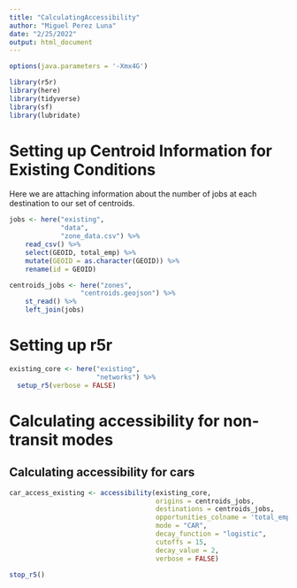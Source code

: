 ```yaml
---
title: "CalculatingAccessibility"
author: "Miguel Perez Luna"
date: "2/25/2022"
output: html_document
---
```

```r
options(java.parameters = '-Xmx4G')

library(r5r)
library(here)
library(tidyverse)
library(sf)
library(lubridate)
```

# Setting up Centroid Information for Existing Conditions

Here we are attaching information about the number of jobs at each destination to our set of centroids. 

```r

jobs <- here("existing",
             "data",
             "zone_data.csv") %>%
    read_csv() %>%
    select(GEOID, total_emp) %>%
    mutate(GEOID = as.character(GEOID)) %>%
    rename(id = GEOID)

centroids_jobs <- here("zones",
                  "centroids.geojson") %>%
    st_read() %>%
    left_join(jobs) 

```

# Setting up r5r

```r
existing_core <- here("existing",
                      "networks") %>%
  setup_r5(verbose = FALSE)
```

# Calculating accessibility for non-transit modes

## Calculating accessibility for cars

```r
car_access_existing <- accessibility(existing_core,
                                     origins = centroids_jobs,
                                     destinations = centroids_jobs,
                                     opportunities_colname = 'total_emp',
                                     mode = "CAR",
                                     decay_function = "logistic",
                                     cutoffs = 15,
                                     decay_value = 2, 
                                     verbose = FALSE)
```

```r
stop_r5()
```

